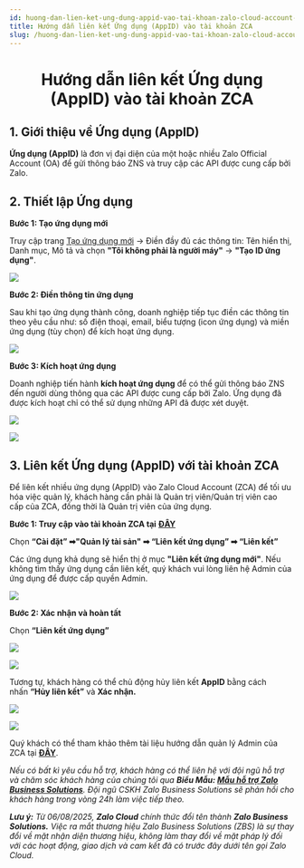 ```yaml
---
id: huong-dan-lien-ket-ung-dung-appid-vao-tai-khoan-zalo-cloud-account-zca
title: Hướng dẫn liên kết Ứng dụng (AppID) vào tài khoản ZCA
slug: /huong-dan-lien-ket-ung-dung-appid-vao-tai-khoan-zalo-cloud-account-zca
---
```


# <p align="center">Hướng dẫn liên kết Ứng dụng (AppID) vào tài khoản ZCA</p>

## 1. Giới thiệu về Ứng dụng (AppID)

**Ứng dụng (AppID)** là đơn vị đại diện của một hoặc nhiều Zalo Official Account (OA) để gửi thông báo ZNS và truy cập các API được cung cấp bởi Zalo.

## 2. Thiết lập Ứng dụng

**Bước 1: Tạo ứng dụng mới**

Truy cập trang [Tạo ứng dụng mới](https://developers.zalo.me/createapp) → Điền đầy đủ các thông tin: Tên hiển thị, Danh mục, Mô tả và chọn **"Tôi không phải là người máy"** → **"Tạo ID ứng dụng"**.

<p style={{ textAlign: "center" }}>
  <img src="https://stc-oa.zdn.vn/uploads/7b70d78863b428117d819aec1ac80687.png" />
</p>

**Bước 2: Điền thông tin ứng dụng**

Sau khi tạo ứng dụng thành công, doanh nghiệp tiếp tục điền các thông tin theo yêu cầu như: số điện thoại, email, biểu tượng (icon ứng dụng) và miền ứng dụng (tùy chọn) để kích hoạt ứng dụng.

<p style={{ textAlign: "center" }}>
  <img src="https://stc-oa.zdn.vn/uploads/0e84fb2e794b0fec0bac667c084cd504.png" />
</p>

**Bước 3: Kích hoạt ứng dụng**

Doanh nghiệp tiến hành **kích hoạt ứng dụng** để có thể gửi thông báo ZNS đến người dùng thông qua các API được cung cấp bởi Zalo. Ứng dụng đã được kích hoạt chỉ có thể sử dụng những API đã được xét duyệt.

<p style={{ textAlign: "center" }}>
  <img src="https://stc-oa.zdn.vn/uploads/6f3c4dcce242433b8e23d5ae20a22f47.png" />
</p>

<p style={{ textAlign: "center" }}>
  <img src="https://stc-oa.zdn.vn/uploads/56c3f9397d0d8ac9732c2dafa0a1dc3b.png" />
</p>

## 3. Liên kết Ứng dụng (AppID) với tài khoản ZCA

Để liên kết nhiều ứng dụng (AppID) vào Zalo Cloud Account (ZCA) để tối ưu hóa việc quản lý, khách hàng cần phải là Quản trị viên/Quản trị viên cao cấp của ZCA, đồng thời là Quản trị viên của ứng dụng.

**Bước 1: Truy cập vào tài khoản ZCA tại** [**ĐÂY**](https://account.zalo.cloud/)

Chọn **“Cài đặt” ➡"Quản lý tài sản" ➡ “Liên kết ứng dụng” ➡ “Liên kết”**

Các ứng dụng khả dụng sẽ hiển thị ở mục **"Liên kết ứng dụng mới"**. Nếu không tìm thấy ứng dụng cần liên kết, quý khách vui lòng liên hệ Admin của ứng dụng để được cấp quyền Admin.

<p style={{ textAlign: "center" }}>
  <img src="https://stc-oa.zdn.vn/uploads/f4d59f1c2ae23c36c4973a1faacb7933.png" />
</p>

**Bước 2: Xác nhận và hoàn tất**

Chọn **“Liên kết ứng dụng”**

<p style={{ textAlign: "center" }}>
  <img src="https://stc-oa.zdn.vn/uploads/19fb10f9d1abaf3c8d253546c877bd2b.png" />
</p>

<p style={{ textAlign: "center" }}>
  <img src="https://stc-oa.zdn.vn/uploads/07a0a6c155f33348357ee94d9cab13ab.png" />
</p>

Tương tự, khách hàng có thể chủ động hủy liên kết **AppID** bằng cách nhấn **“Hủy liên kết”** và **Xác nhận.**

<p style={{ textAlign: "center" }}>
  <img src="https://stc-oa.zdn.vn/uploads/65511a44a440b99c698fae4b02a28694.png" />
</p>

<p style={{ textAlign: "center" }}>
  <img src="https://stc-oa.zdn.vn/uploads/4fb9604c969cba5e816391cc8b65ad2b.png" />
</p>

Quý khách có thể tham khảo thêm tài liệu hướng dẫn quản lý Admin của ZCA tại [**ĐÂY**](https://oa.zalo.me/home/documents/guides/quan-ly-admin_8584225574368857503).

_Nếu có bất kì yêu cầu hỗ trợ, khách hàng có thể liên hệ với đội ngũ hỗ trợ và chăm sóc khách hàng của chúng tôi qua **Biểu Mẫu: [Mẫu hỗ trợ Zalo Business Solutions](https://go.zalo.me/SupportZBS )**. Đội ngũ CSKH Zalo Business Solutions sẽ phản hồi cho khách hàng trong vòng 24h làm việc tiếp theo._

_**Lưu ý:**_ _Từ 06/08/2025, **Zalo Cloud** chính thức đổi tên thành **Zalo Business Solutions.** Việc ra mắt thương hiệu Zalo Business Solutions (ZBS) là sự thay đổi về mặt nhận diện thương hiệu, không làm thay đổi về mặt pháp lý đối với các hoạt động, giao dịch và cam kết đã có trước đây dưới tên gọi Zalo Cloud._
